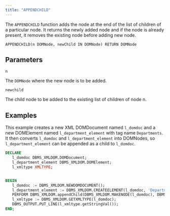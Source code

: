 ```yaml
---
title: "APPENDCHILD"
---
```


The `APPENDCHILD` function adds the node at the end of the list of children of a particular node. It returns the newly added node and if the node is already present, it removes the existing node before adding new node.

```
APPENDCHILD(n DOMNode, newChild IN DOMNode) RETURN DOMNode
```

## Parameters

`n`

The `DOMNode` where the new node is to be added.

`newchild`

The child node to be added to the existing list of children of node n.

## Examples

This example creates a new XML DOMDocument named `l_domdoc` and a new DOMElement named `l_department_element` with tag name `Departments`. It then converts `l_domdoc` and `l_department_element` into DOMNodes, so `l_department_element` can be appended as a child to `l_domdoc`.

```sql
DECLARE
   l_domdoc DBMS_XMLDOM.DOMDocument;
   l_department_element DBMS_XMLDOM.DOMElement;
   l_xmltype XMLTYPE;


BEGIN
   l_domdoc := DBMS_XMLDOM.NEWDOMDOCUMENT();
   l_department_element := DBMS_XMLDOM.CREATEELEMENT(l_domdoc, 'Departments' );
   PERFORM DBMS_XMLDOM.appendChild(DBMS_XMLDOM.MAKENODE(l_domdoc), DBMS_XMLDOM.MAKENODE(l_department_element));
   l_xmltype := DBMS_XMLDOM.GETXMLTYPE(l_domdoc);
   DBMS_OUTPUT.PUT_LINE(l_xmltype.getStringVal());
END;
```